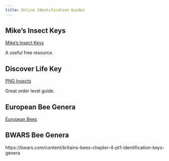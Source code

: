 ```yaml
---
title: Online Identification Guides
---
```


## Mike's Insect Keys

<a href="https://sites.google.com/view/mikes-insect-keys" target="_blank">Mike's Insect Keys</a> 

A useful free resource.

## Discover Life Key

<a href="https://www.discoverlife.org/png/identification_keys.html" target="_blank">PNG Insects</a> 

Great order level guide.

## European Bee Genera

<a href="https://keys.lucidcentral.org/search/key-to-european-genera-of-bees-anthophila/">European Bees</a>

## BWARS Bee Genera

https://bwars.com/content/britains-bees-chapter-4-pt1-identification-keys-genera




